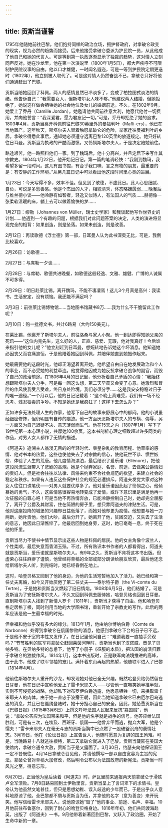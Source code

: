 ```yaml
---
---
---
```

title: 贡斯当谨誓
---





1795年他随她前往巴黎。他们抱持同样的政治立场，拥护督政府，对拿破仑政变的现实，视为必然的趋势而接受。后来他接受拿破仑委派为护民院一员，从此他成了他自己和她的代言人。可是等到第一执政逐渐显示了独裁的趋势，这对情人立刻同声反对。她在沙龙里，他在第一次演说里（1800年1月5日），都大声疾呼不可限制护民院议事的自由。他以口才雄健，一时闻名遐迩，可是一等到护民院定期更迭时（1802年），他立刻被人取代了。可是这对情人仍然奋战不已，拿破仑只好将他们通通赶出了巴黎。

贡斯当陪她回到了科佩。两人的感情显然已冷淡多了，变成了柏拉图式淡泊的情绪。他告诉自己：“我需要女人，但斯塔尔女人味不够。”他建议两人结婚，但她拒绝了，她说这样做会牺牲她的社会地位及女儿的婚姻前途。不久，在1802年9月，她爱上了乔丹（Camille Jordan）。她邀请他共同前往意大利，她愿代他付一切费用，并向他誓言：“我深爱君，愿为君忘记一切。”可是，乔丹却拒绝了她的追求。1803年4月，贡斯当离开科佩前往巴黎30英里外的曼福利叶（Mafli-ers），他已在当地置产。这年秋天，斯塔尔夫人冒着触怒拿破仑的危险，举家迁往曼福利叶的乡居。拿破仑得悉此事后，通知她必须遵守远离巴黎120英里的放逐规定。她只好转往日耳曼。贡斯当为执政的严酷而激愤，又怜悯斯塔尔夫人，于是决定陪她前往。

路途艰苦，他一路照料他们一家。到了魏玛后，他十分高兴，并且定居下来写作其宗教史。1804年1月22日，他开始记日记。第一篇的笔调轻快：“我刚到魏玛，我希望多留一段时间。这儿有图书馆，有合乎我口味、言之有物的朋友，最重要的是：有安静的工作环境。”从另几篇日记中可以看出他这段时间里心灵的进展。

1月23日：今天写得不多，效率不佳。但见到了歌德，不虚此日。此人心思细腻、自负，可说是多愁善感。他是个杰出的人才，相貌清秀，体态略嫌孱弱……晚餐后与维兰德小谈——他冷静有如智者，轻逸又似诗人，有法国人的气质……赫德像一张柔软温暖的床，躺上去可以做着愉快的梦……

1月27日：缪勒（Johannes von Müller，瑞士史学家）和我谈起他写作世界史的计划……他遇到一个有趣的问题，根据我们对此问题答案的决定，人类的演进将显现完全的相背：如果创造，则是坠落。如果未创造，则是改善。

2月12日：再读歌德《浮士德》第一部，日耳曼人认为此书深奥无比，可是，我倒比较喜欢。

2月26日：访歌德……

2月27日：与席勒一夕谈……

2月28日：与席勒、歌德共进晚餐，如歌德这般轻逸、文雅、雄健、广博的人诚属不可多得。

2月29日：明日赴莱比锡。离开魏玛，不能不凄凄焉！这儿3个月真是高兴：我读书，生活安定，没有烦恼。我还能不满足吗？

3月3日：前往莱比锡博物馆……当地图书馆藏书8万……我为什么不干脆留此工作呢？

3月10日：购一批德文书，共计6路易（大约150美元）。



在莱比锡，他离开了斯塔尔夫人，前往洛桑与家人小聚。他一到达即得知她父亲的死讯——“这位内克先生，这么好的人，正直、慈爱、无瑕，他对我真好！今后谁来指引他的女儿呢？”他立刻赶到日耳曼，想婉转地告诉她这个坏消息。他知道她必因丧父而哀痛逾恒，于是他陪着她回到科佩，并陪伴她直到她振作起来。

她最需要他的这段时光，他却正渴望着离开她。他希望自由自在地发展政治和个人的事业，而不必受她的利益牵连。他觉得他因成为她反抗拿破仑战争的副官，而毁了自己的政治前途。在1806年4月的日记里，他分析着自己矛盾的心情：“我始终想跟斯塔尔夫人分手，可是每一回这么想，第二天早晨又会变了心意。她激烈和冒险的作风使我受苦受难，终日身处险境。我们必须分手……这是我安安稳稳过日子的唯一途径。”一个月以后，他的日记记载着：“这个晚上真难受，我们有一场不经思考、残忍狠毒的争吵。不知是她还是我疯狂了！这样下去怎么办？”

正如许多无法处理人生的作家，他写下自己的故事来舒展心中的郁闷。他的小说虽经细密修饰，但仍明显有自传的痕迹。他一方面厌恶斯塔尔夫人的专横、侮辱，另一方面又为自己迟疑不决、意志薄弱而生气。他在15天之内（1807年1月）写下了19世纪第一本心理小说，共厚达100余页。这本书剖析心理之细致超过许多同类的作品，对男人女人都作了无情的描述。

《阿道夫》追溯主人翁漫无目的的年轻时代、零星杂乱的教育历程、他草率的感情、他对书本的热爱，这些也使他失去了对宗教的信心，使他玩世不恭、愤世嫉俗、体验了人生的荒唐。他几度情海漂泊，最后结识了爱乐诺（Ellénore），把他这段风流生涯带入了悲剧的高潮。她是个抛弃家庭、名誉、前途，去做某公爵情妇的贵妇人。但是社会往往以法律、风俗来约束不合社会规范的欲望，来建立社会的稳定和秩序。如果有人违反这些保护社会的规范必遭排斥。阿道夫发觉大家对这种女人往往口诛笔伐——对男人就要优厚多了。他对爱乐诺因此起了怜悯之心，他倾慕她的勇气，不久，这些情感很容易地转变成了爱情，或许下意识里是满足他再一次征服的自尊心吧！可是当他不再热情奔放，已能冷静控制自己时，她却完全屈服了，离开了公爵及其财富，住在简陋的房子里，想只靠阿道夫的津贴生活。可是，他对这座投降的城堡的兴趣却日益低落了，而她对他却更为痴情。他想要与她一刀两断，她斥责他，他们大吵，最后分开了。她离开了他，贫困交迫，又失去了生活的意志，她因此日渐憔悴了。他最后回到她身旁，这时，她已奄奄一息，终于死在他的怀里。

贡斯当尽力不使书中情节显示出这些人物是科佩的居民。他的女主角像个波兰人，个性柔顺，最后失意而香消玉殒。不过，所有熟识本书作者的人都看得出，阿道夫就是贡斯当，爱乐诺就是斯塔尔夫人。有9年之久，贡斯当不肯将这本书出版。但虚荣心往往麻痹了谨慎，他曾经将草稿的全部或部分朗读给朋友欣赏，最后他还念给斯塔尔夫人听，到完结时，她已经昏倒在地上。

这时，哈登贝格又回到了他的身边，为他的生活短暂地加入了活力。她已经和第一任丈夫离婚，如今又开始厌倦了第二任丈夫——泰尔特子爵（the Vi-comte du Tertre）。于是她和贡斯当又燃起了旧日情焰。1808年6月5日，他们结婚了。可是贡斯当为了安抚斯塔尔夫人，不久又回到科佩去服侍她，哈登贝格也回到日耳曼。直到斯塔尔夫人找到了新情人罗卡（1811年），贡斯当才获得了自由。他和哈登贝格定居格丁根，同时利用当地的大学图书馆，重新开始了宗教史的写作。此后的两年应该是他一生最幸福的时光。

但幸福和他似乎没有多大的缘分。1813年1月，他由纳尔博纳伯爵（Comte de Narbonne）处得到拿破仑在俄国惨败的消息，他感到拿破仑下台的日子已不远，于是他不安于室的本性又发作了。在日记里他问自己：“难道我要一直袖手旁观吗？”节节胜利的联军将拿破仑赶回莱茵河畔时，贡斯当也到了汉诺威，晋见了贝纳多特。在贝纳多特的怂恿下，他写了小册子《征服的本质》，把法国的崩溃归罪于拿破仑的独裁作风。1814年1月，这本书出版时，正是联军向法境推进的高峰，由于此书，他成了联军领袖的宠儿。满怀着东山再起的热望，他随联军进入了巴黎（1814年4月）。

他前往斯塔尔夫人重开的沙龙，却发现她对他已全无兴趣。既然哈登贝格仍然留在日耳曼，他在日记中宣称他爱上了雷卡米耶夫人——尽管他一直嘲笑她半推半就，实则不可侵犯的战略，他却私下对布罗伊伯爵透露，他愿意牺牲一切，来换取雷卡米耶夫人的肉体。由于她一直忠于波旁王朝，因此当她知道拿破仑已由厄尔巴岛逃出的消息，并且已在戛纳登陆时，她十分担心自己的安全。因此，她怂恿贡斯当在《巴黎日报》（1815年3月6日）上撰文呼吁法国人民起来反抗“篡国贼”，他说：“拿破仑答应为法国带来和平，但是他的名字就是战争的信号。他答应给法国胜利，可是有三次，在埃及、西班牙、俄国——他曾弃甲而逃，抛弃大军，他是个懦夫！”雷卡米耶夫人在毫无斗志的贡斯当胸中已点燃了一股破釜沉舟的豪情壮志。3月19日，他在《论坛日报》上宣告世人，他随时愿意为复辟的国王殉难。可是，当晚路易十八就逃往根特，第二天拿破仑就进入了巴黎。贡斯当藏匿在美国大使馆内，拿破仑通令大赦，贡斯当于是又露面了。3月30日，约瑟夫向他保证国王一定不咎既往。4月14日拿破仑召见他，并请他撰写一部以自由宽容为主旨的宪法。拿破仑曾对草稿大加修改，然后明令公布以为法国政府的新宪法。贡斯当一时风光之至，得意忘形。

6月20日，正当他为皇后读着《阿道夫》时，萨瓦里前来通报两天前拿破仑于滑铁卢全军溃败。7月8日路易回到土伊勒里宫，贡斯当呈上了言词卑下的求情书。皇帝认为他虽然文笔甚佳，但只是思想幼稚、误入歧途的少年而已，于是出乎众人意料地原谅了他。全巴黎都不屑与贡斯当为伍，并拿他的名字（意为善变）来开玩笑。他写信给雷卡米耶夫人，说他原谅她“毁了”他的事业、前途、名声、幸福。10月他前往布鲁塞尔，回到了耐心的哈登贝格身边。1816年年初，他们共同渡海赴英，出版了《阿道夫》一书。9月他带着新著回到巴黎，又跃入了政治圈，开始了生命中新的一章。